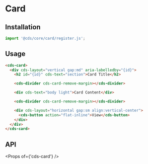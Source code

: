 
<Meta title="Components/Card" />

# Card

## Installation

```typescript
import '@cds/core/card/register.js';
```

## Usage

```html
<cds-card>
  <div cds-layout="vertical gap:md" aria-labelledby="{id}">
    <h2 id="{id}" cds-text="section">Card Title</h2>

    <cds-divider cds-card-remove-margin></cds-divider>

    <div cds-text="body light">Card Content</div>

    <cds-divider cds-card-remove-margin></cds-divider>

    <div cds-layout="horizontal gap:sm align:vertical-center">
      <cds-button action="flat-inline">View</cds-button>
    </div>
  </div>
</cds-card>
```

<Preview>
  <Story id="stories-card--with-layout-two-dividers-and-button" />
</Preview>

<Preview>
  <Story id="stories-card--with-container-of-cards" />
</Preview>

<Preview>
  <Story id="stories-card--social-post" />
</Preview>

<Preview>
  <Story id="stories-card--with-image" />
</Preview>

## API

<Props of={'cds-card'} />
